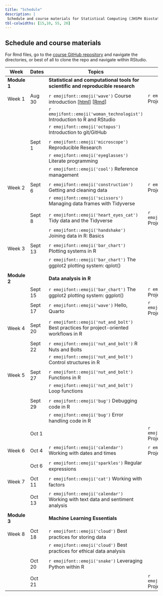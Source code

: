 ```yaml
---
title: "Schedule"
description: |
 Schedule and course materials for Statistical Computing (JHSPH Biostatistics 140.776 Fall 2022).
tbl-colwidths: [15,10, 55, 20]
---
```


## Schedule and course materials

For Rmd files, go to the [course GitHub repository](https://github.com/stephaniehicks/jhustatcomputing2022) and navigate the directories, or best of all to clone the repo and navigate within RStudio.

::: column-page
| Week         | Dates   | Topics | Projects  |
|---|---|---|---|---|
| **Module 1** | | **Statistical and computational tools for scientific and reproducible research**  | |
| | | |
| Week 1       | Aug 30  | `r emojifont::emoji('wave')` Course introduction [[html]()] [[Rmd]()]  | `r emojifont::emoji('palm_tree')` Project 0 |
| | | `r emojifont::emoji('woman_technologist')` Introduction to R and RStudio | |
| | | `r emojifont::emoji('octopus')` Introduction to git/GitHub  | |
| | | |
| | Sept 1  | `r emojifont::emoji('microscope')` Reproducible Research | | 
| | | `r emojifont::emoji('eyeglasses')` Literate programming | | 
| | | `r emojifont::emoji('cool')` Reference management | | 
| | | |
| Week 2 | Sept 6  | `r emojifont::emoji('construction')` Getting and cleaning data | `r emojifont::emoji('palm_tree')` Project 1 |
| | | `r emojifont::emoji('scissors')` Managing data frames with Tidyverse | | 
| | | |
| | Sept 8  | `r emojifont::emoji('heart_eyes_cat')` Tidy data and the Tidyverse | `r emojifont::emoji('fallen_leaf')` Project 0 due  |
| | | `r emojifont::emoji('handshake')` Joining data in R: Basics | | 
| | | |
| Week 3       | Sept 13 | `r emojifont::emoji('bar_chart')` Plotting systems in R  | | 
| | | `r emojifont::emoji('bar_chart')` The ggplot2 plotting system: qplot() | | 
| | | |
| **Module 2** |         | **Data analysis in R** | |                              | | | |
| | Sept 15 | `r emojifont::emoji('bar_chart')` The ggplot2 plotting system: ggplot() | `r emojifont::emoji('palm_tree')` Project 2  |
| | Sept 17 | `r emojifont::emoji('wave')` Hello, Quarto | `r emojifont::emoji('fallen_leaf')` Project 1 due  | 
| | | |
| Week 4 | Sept 20 | `r emojifont::emoji('nut_and_bolt')` Best practices for project-oriented workflows in R  | | 
| | | |
| | Sept 22 |  `r emojifont::emoji('nut_and_bolt')` R Nuts and Bolts  | | 
| | | `r emojifont::emoji('nut_and_bolt')` Control structures in R | | 
| | | |
| Week 5   | Sept 27 | `r emojifont::emoji('nut_and_bolt')` Functions in R  | | 
| | | `r emojifont::emoji('nut_and_bolt')` Loop functions | | 
| | | |
| | Sept 29 |  `r emojifont::emoji('bug')` Debugging code in R  | | 
| |  | `r emojifont::emoji('bug')` Error handling code in R | | 
| | Oct 1   || `r emojifont::emoji('fallen_leaf')` Project 2 due |
| | | |
| Week 6 | Oct 4 |  `r emojifont::emoji('calendar')` Working with dates and times  | `r emojifont::emoji('palm_tree')` Project 3  |
| | | |
| | Oct 6   | `r emojifont::emoji('sparkles')` Regular expressions | |
| | | |
| Week 7 | Oct 11  | `r emojifont::emoji('cat')` Working with factors | | 
| | | |
| | Oct 13  | `r emojifont::emoji('calendar')` Working with text data and sentiment analysis | | 
| | | |
| **Module 3** |  | **Machine Learning Essentials**  | | 
| | | |
| Week 8       | Oct 18  | `r emojifont::emoji('cloud')`  Best practices for storing data | | 
|      |  | `r emojifont::emoji('cloud')`  Best practices for ethical data analysis | | 
| | | |
| | Oct 20  | `r emojifont::emoji('snake')` Leveraging Python within R   | | 
| | | |
| | Oct 21  | | `r emojifont::emoji('fallen_leaf')` Project 3 due  |
:::
